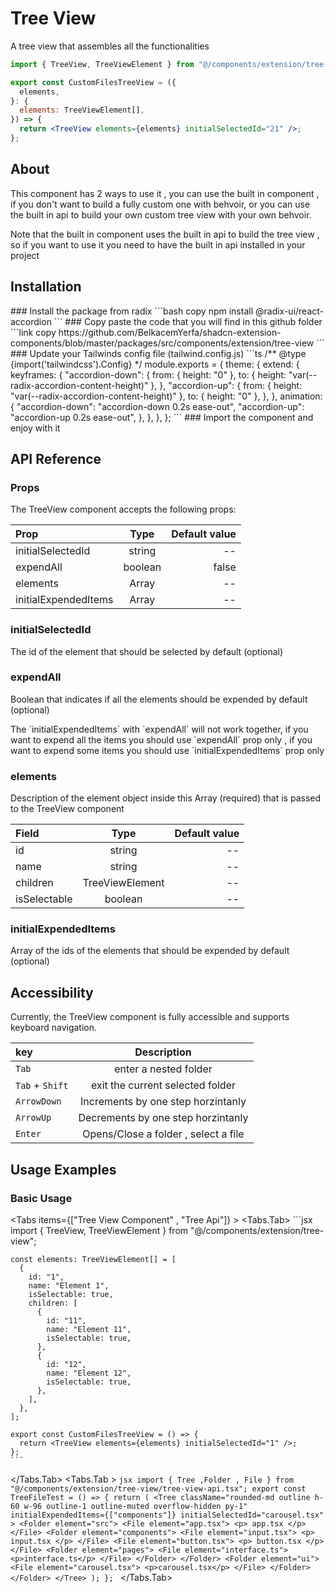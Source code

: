 
# Tree View

A tree view that assembles all the functionalities

```jsx copy
import { TreeView, TreeViewElement } from "@/components/extension/tree-view";

export const CustomFilesTreeView = ({
  elements,
}: {
  elements: TreeViewElement[],
}) => {
  return <TreeView elements={elements} initialSelectedId="21" />;
};
```

## About

This component has 2 ways to use it , you can use the built in component , if you don't want to build a fully custom one with behvoir, or you can use the built in api to build your own custom tree view with your own behvoir.

<Callout type="info">
  Note that the built in component uses the built in api to build the tree view
  , so if you want to use it you need to have the built in api installed in your
  project
</Callout>

## Installation

<Steps>
  ### Install the package from radix
  ```bash copy
    npm install @radix-ui/react-accordion
  ```
  ### Copy paste the code that you will find in this github folder
  ```link copy
  https://github.com/BelkacemYerfa/shadcn-extension-components/blob/master/packages/src/components/extension/tree-view
  ```
  ### Update your Tailwinds config file (tailwind.config.js)
  ```ts
  /** @type {import('tailwindcss').Config} */
  module.exports = {
    theme: {
      extend: {
        keyframes: {
          "accordion-down": {
            from: { height: "0" },
            to: { height: "var(--radix-accordion-content-height)" },
          },
          "accordion-up": {
            from: { height: "var(--radix-accordion-content-height)" },
            to: { height: "0" },
          },
        },
        animation: {
          "accordion-down": "accordion-down 0.2s ease-out",
          "accordion-up": "accordion-up 0.2s ease-out",
        },
      },
    },
  };
  ```
  ### Import the component and enjoy with it
</Steps>

## API Reference

### Props

The TreeView component accepts the following props:

| Prop                 |  Type   | Default value |
| :------------------- | :-----: | ------------: |
| initialSelectedId    | string  |            -- |
| expendAll            | boolean |         false |
| elements             |  Array  |            -- |
| initialExpendedItems |  Array  |            -- |

### initialSelectedId

The id of the element that should be selected by default (optional)

### expendAll

Boolean that indicates if all the elements should be expended by default (optional)

<Callout type="warning">
  The `initialExpendedItems` with `expendAll` will not work together, if you
  want to expend all the items you should use `expendAll` prop only , if you
  want to expend some items you should use `initialExpendedItems` prop only
</Callout>

### elements

Description of the element object inside this Array (required) that is passed to the TreeView component

| Field        |      Type       | Default value |
| :----------- | :-------------: | ------------: |
| id           |     string      |            -- |
| name         |     string      |            -- |
| children     | TreeViewElement |            -- |
| isSelectable |     boolean     |            -- |

### initialExpendedItems

Array of the ids of the elements that should be expended by default (optional)

## Accessibility

Currently, the TreeView component is fully accessible and supports keyboard navigation.

| key             |             Description              |
| :-------------- | :----------------------------------: |
| `Tab`           |        enter a nested folder         |
| `Tab` + `Shift` |   exit the current selected folder   |
| `ArrowDown`     |  Increments by one step horzintanly  |
| `ArrowUp`       |  Decrements by one step horzintanly  |
| `Enter`         | Opens/Close a folder , select a file |

## Usage Examples

### Basic Usage

<Tabs items={["Tree View Component" , "Tree Api"]} >
  <Tabs.Tab>
    ```jsx
    import { TreeView, TreeViewElement } from "@/components/extension/tree-view";

    const elements: TreeViewElement[] = [
      {
        id: "1",
        name: "Element 1",
        isSelectable: true,
        children: [
          {
            id: "11",
            name: "Element 11",
            isSelectable: true,
          },
          {
            id: "12",
            name: "Element 12",
            isSelectable: true,
          },
        ],
      },
    ];

    export const CustomFilesTreeView = () => {
      return <TreeView elements={elements} initialSelectedId="1" />;
    };
    ```

  </Tabs.Tab>
  <Tabs.Tab >
    ```jsx
     import { Tree ,Folder , File } from "@/components/extension/tree-view/tree-view-api.tsx";
     export const TreeFileTest = () => {
        return (
          <Tree
            className="rounded-md outline h-60 w-96 outline-1 outline-muted overflow-hidden py-1"
            initialExpendedItems={["components"]}
            initialSelectedId="carousel.tsx"
          >
            <Folder element="src">
              <File element="app.tsx">
                <p> app.tsx </p>
              </File>
              <Folder element="components">
                <File element="input.tsx">
                  <p> input.tsx </p>
                </File>
                <File element="button.tsx">
                  <p> button.tsx </p>
                </File>
                <Folder element="pages">
                  <File element="interface.ts">
                    <p>interface.ts</p>
                  </File>
                </Folder>
              </Folder>
              <Folder element="ui">
                <File element="carousel.tsx">
                  <p>carousel.tsx</p>
                </File>
              </Folder>
            </Folder>
          </Tree>
        );
      };
    ```
  </Tabs.Tab>
</Tabs>
